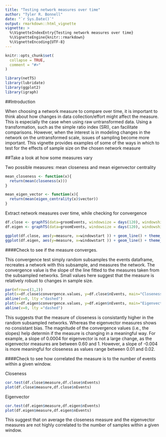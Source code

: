 ```yaml
---
title: "Testing network measures over time"
author: "Tyler R. Bonnell"
date: "`r Sys.Date()`"
output: rmarkdown::html_vignette
vignette: >
  %\VignetteIndexEntry{Testing network measures over time}
  %\VignetteEngine{knitr::rmarkdown}
  %\VignetteEncoding{UTF-8}
---
```


```r
knitr::opts_chunk$set(
  collapse = TRUE,
  comment = "#>"
)
```

```r
library(netTS)
library(lubridate)
library(ggplot2)
library(igraph)
```


##Introduction

When choosing a network measure to compare over time, it is important  to think about how changes in data collection/effort might affect the measure. This is especially the case when using raw untransformed data. Using a transformation, such as the simple ratio index (SRI), can facilitate comparisons. However, when the interest is in modeling changes in the network on the untransformed scale, issues of sampling become more important. This vignette provides examples of some of the ways in which to test for the effects of sample size on the chosen network measure 


##Take a look at how some measures vary


Two possible measures: mean closeness and mean eigenvector centrality
```r
mean_closeness <- function(x){
  return(mean(closeness(x)))
}

mean_eigen_vector <- function(x){
  return(mean(eigen_centrality(x)$vector))
}
```


Extract network measures over time, while checking for convergence 
```r
df.close <- graphTS(data=groomEvents, windowsize = days(120), windowshift = days(10), measureFun = mean_closeness, check.convergence = T)
df.eigen <- graphTS(data=groomEvents, windowsize = days(120), windowshift = days(10), measureFun = mean_eigen_vector, check.convergence = T)
```


```r
ggplot(df.close, aes(y=measure, x=windowstart )) + geom_line() + theme_classic() +labs(y="Closeness")
ggplot(df.eigen, aes(y=measure, x=windowstart )) + geom_line() + theme_classic() +labs(y="Eigenvector centrality")
```





####Check to see if the measure converges. 

This convergence test simply random subsamples the events dataframe, recreates a network with this subsample, and measures the network. The convergence value is the slope of the line fitted to the measures taken from the subsampled networks. Small values here suggest that the measure is relatively robust to changes in sample size.
```r
par(mfrow=c(1,2))
plot(x=df.close$convergence.values, y=df.close$nEvents, main="Closeness", ylab="sample size", xlab="Convergence")
abline(v=0, lty ="dashed")
plot(x=df.eigen$convergence.values, y=df.eigen$nEvents, main="Eigenvector", ylab="sample size", xlab="Convergence")
abline(v=0, lty ="dashed")
```

This suggests that the measure of closeness is consistantly higher in the random subsampled networks. Whereas the eigenvector measures shows no consistant bias. The magnitude of the convergence values (i.e., the slopes) help determin if the measure is changing in a meaningful way. For example, a slope of 0.0004 for eigenvector is not a large change, as the eigenvector measures are between 0.60 and 1. However, a slope of -0.004 is more meaningful for closeness as values range between 0.01 and 0.02.

####Check to see how correlated the measure is to the number of events within a given window. 

Closeness
```r
cor.test(df.close$measure,df.close$nEvents)
plot(df.close$measure,df.close$nEvents)
```


Eigenvector
```r
cor.test(df.eigen$measure,df.eigen$nEvents)
plot(df.eigen$measure,df.eigen$nEvents)
```

This suggest that on average the closeness measure and the eigenvector measures are not highly correlated to the number of samples within a given window.

